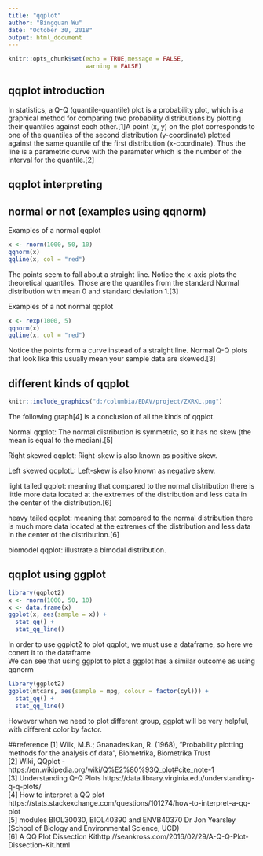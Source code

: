 ---
title: "qqplot"
author: "Bingquan Wu"
date: "October 30, 2018"
output: html_document
---

```{r setup, include=FALSE}
knitr::opts_chunk$set(echo = TRUE,message = FALSE,
                      warning = FALSE)
```


## qqplot introduction
In statistics, a Q-Q (quantile-quantile) plot is a probability plot, which is a graphical method for comparing two probability distributions by plotting their quantiles against each other.[1]A point (x, y) on the plot corresponds to one of the quantiles of the second distribution (y-coordinate) plotted against the same quantile of the first distribution (x-coordinate). Thus the line is a parametric curve with the parameter which is the number of the interval for the quantile.[2]


## qqplot interpreting

## normal or not (examples using qqnorm)
Examples of a normal qqplot
```{r}
x <- rnorm(1000, 50, 10)
qqnorm(x)
qqline(x, col = "red")
```
The points seem to fall about a straight line. Notice the x-axis plots the theoretical quantiles. Those are the quantiles from the standard Normal distribution with mean 0 and standard deviation 1.[3]

Examples of a not normal qqplot
```{r}
x <- rexp(1000, 5)
qqnorm(x)
qqline(x, col = "red")
```
Notice the points form a curve instead of a straight line. Normal Q-Q plots that look like this usually mean your sample data are skewed.[3]

## different kinds of qqplot
```{r pressure, echo=FALSE, fig.cap="Different kinds of qqplot", out.width = '100%'}
knitr::include_graphics("d:/columbia/EDAV/project/ZXRKL.png")
```

The following graph[4] is a conclusion of all the kinds of qqplot.\

Normal qqplot: The normal distribution is symmetric, so it has no skew (the mean is equal to the median).[5]\

Right skewed qqplot: Right-skew is also known as positive skew.\

Left skewed qqplotL: Left-skew is also known as negative skew.\

light tailed qqplot: meaning that compared to the normal distribution there is little more data located at the extremes of the distribution and less data in the center of the distribution.[6]\

heavy tailed qqplot: meaning that compared to the normal distribution there is much more data located at the extremes of the distribution and less data in the center of the distribution.[6]\

biomodel qqplot: illustrate a bimodal distribution.


## qqplot using ggplot

```{r}
library(ggplot2)
x <- rnorm(1000, 50, 10)
x <- data.frame(x)
ggplot(x, aes(sample = x)) +
  stat_qq() +
  stat_qq_line()
```
In order to use ggplot2 to plot qqplot, we must use a dataframe, so here we conert it to the dataframe\
We can see that using ggplot to plot a ggplot has a similar outcome as using qqnorm

```{r}
library(ggplot2)
ggplot(mtcars, aes(sample = mpg, colour = factor(cyl))) +
  stat_qq() +
  stat_qq_line()
```
However when we need to plot different group, ggplot will be very helpful, with different color by factor.

##reference
[1] Wilk, M.B.; Gnanadesikan, R. (1968), "Probability plotting methods for the analysis of data", Biometrika, Biometrika Trust\
[2] Wiki, QQplot - https://en.wikipedia.org/wiki/Q%E2%80%93Q_plot#cite_note-1\
[3] Understanding Q-Q Plots https://data.library.virginia.edu/understanding-q-q-plots/\
[4] How to interpret a QQ plot https://stats.stackexchange.com/questions/101274/how-to-interpret-a-qq-plot\
[5] modules BIOL30030, BIOL40390 and ENVB40370 Dr Jon Yearsley (School of Biology and Environmental Science, UCD) \
[6] A QQ Plot Dissection Kithttp://seankross.com/2016/02/29/A-Q-Q-Plot-Dissection-Kit.html\